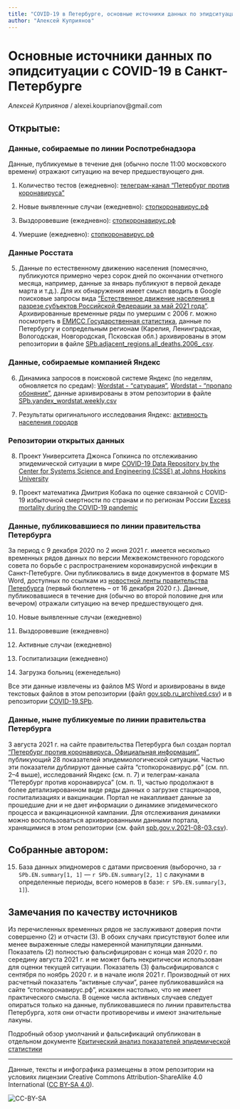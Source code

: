```yaml
---
title: "COVID-19 в Петербурге, основные источники данных по эпидситуации"
author: "Алексей Куприянов"
---
```


# Основные источники данных по эпидситуации c COVID-19 в Санкт-Петербурге

*Алексей Куприянов* / alexei.kouprianov@gmail.com

## Открытые:

### Данные, собираемые по линии Роспотребнадзора

Данные, публикуемые в течение дня (обычно после 11:00 московского времени) отражают ситуацию на вечер предшествующего дня.

(1) Количество тестов (ежедневно): [телеграм-канал "Петербург против коронавируса"](https://t.me/koronavirusspb)

(2) Новые выявленные случаи (ежедневно): [стопкоронавирус.рф](https://стопкоронавирус.рф/information/)

(3) Выздоровевшие (ежедневно): [стопкоронавирус.рф](https://стопкоронавирус.рф/information/)

(4) Умершие (ежедневно): [стопкоронавирус.рф](https://стопкоронавирус.рф/information/)

### Данные Росстата

(5) Данные по естественному движению населения (помесячно, публикуются примерно через сорок дней по окончании отчетного месяца, например, данные за январь публикуют в первой декаде марта и т.д.). Для их обнаружения имеет смысл вводить в Google поисковые запросы вида ["Естественное движение населения в разрезе субъектов Российской Федерации за май 2021 года"](https://www.google.com/search?channel=fs&q=%D0%95%D1%81%D1%82%D0%B5%D1%81%D1%82%D0%B2%D0%B5%D0%BD%D0%BD%D0%BE%D0%B5+%D0%B4%D0%B2%D0%B8%D0%B6%D0%B5%D0%BD%D0%B8%D0%B5+%D0%BD%D0%B0%D1%81%D0%B5%D0%BB%D0%B5%D0%BD%D0%B8%D1%8F+%D0%B2+%D1%80%D0%B0%D0%B7%D1%80%D0%B5%D0%B7%D0%B5+%D1%81%D1%83%D0%B1%D1%8A%D0%B5%D0%BA%D1%82%D0%BE%D0%B2+%D0%A0%D0%BE%D1%81%D1%81%D0%B8%D0%B9%D1%81%D0%BA%D0%BE%D0%B9+%D0%A4%D0%B5%D0%B4%D0%B5%D1%80%D0%B0%D1%86%D0%B8%D0%B8+%D0%B7%D0%B0+%D0%BC%D0%B0%D0%B9+2021+%D0%B3%D0%BE%D0%B4%D0%B0). Архивированные временные ряды по умершим с 2006 г. можно посмотреть в [ЕМИСС Государственная статистика](https://www.fedstat.ru/indicator/33556), данные по Петербургу и сопредельным регионам (Карелия, Ленинградская, Вологодская, Новгородская, Псковская обл.) архивированы в этом репозитории в файле [SPb.adjacent_regions.all_deaths.2006_.csv](../data/SPb.adjacent_regions.all_deaths.2006_.csv).

### Данные, собираемые компанией Яндекс

(6) Динамика запросов в поисковой системе Яндекс (по неделям, обновляется по средам): [Wordstat - "сатурация"](https://wordstat.yandex.ru/#!/history?period=weekly&regions=2&words=%D1%81%D0%B0%D1%82%D1%83%D1%80%D0%B0%D1%86%D0%B8%D1%8F), [Wordstat - "пропало обоняние"](https://wordstat.yandex.ru/#!/history?period=weekly&regions=2&words=%D0%BF%D1%80%D0%BE%D0%BF%D0%B0%D0%BB%D0%BE%20%D0%BE%D0%B1%D0%BE%D0%BD%D1%8F%D0%BD%D0%B8%D0%B5), данные архивированы в этом репозитории в файле [SPb.yandex_wordstat.weekly.csv](../data/SPb.yandex_wordstat.weekly.csv)

(7) Результаты оригинального исследования Яндекс: [активность населения городов](https://yandex.ru/company/researches/2020/cities-activity)

### Репозитории открытых данных

(8) Проект Университета Джонса Гопкинса по отслеживанию эпидемической ситуации в мире [COVID-19 Data Repository by the Center for Systems Science and Engineering (CSSE) at Johns Hopkins University](https://github.com/CSSEGISandData/COVID-19)

(9) Проект математика Дмитрия Кобака по оценке связанной с COVID-19 избыточной смертности по странам и по регионам России [Excess mortality during the COVID-19 pandemic](https://github.com/dkobak/excess-mortality)

### Данные, публиковавшиеся по линии правительства Петербурга

За период с 9 декабря 2020 по 2 июня 2021 г. имеется несколько временных рядов данных по версии Межвежомственного городского совета по борьбе с распространением коронавирусной инфекции в Санкт-Петебурге. Они публиковались в виде документов в формате MS Word, доступных по ссылкам из [новостной ленты правительства Петербурга](https://www.gov.spb.ru/press/government/) (первый бюллетень -- от 16 декабря 2020 г.). Данные, публиковавшиеся в течение дня (обычно во второй половине дня или вечером) отражали ситуацию на вечер предшествующего дня.

(10) Новые выявленные случаи (ежедневно)

(11) Выздоровевшие (ежедневно)

(12) Активные случаи (ежедневно)

(13) Госпитализации (ежедневно)

(14) Загрузка больниц (еженедельно)

Все эти данные извлечены из файлов MS Word и архивированы в виде текстовых файлов в этом репозитории (файл [gov.spb.ru_archived.csv](data/gov.spb.ru_archived.csv)) и в репозитории [COVID-19.SPb](https://github.com/alexei-kouprianov/COVID-19.SPb).

### Данные, ныне публикуемые по линии правительства Петербурга

3 августа 2021 г. на сайте правительства Петербурга был создан портал ["Петербург против коронавируса. Официальная информация"](https://www.gov.spb.ru/covid-19/), публикующий 28 показателей эпидемиологической ситуации. Частью эти показатели дублируют данные сайта "стопкоронавирус.рф" (см. пп. 2--4 выше), исследований Яндекс (см. п. 7) и телеграм-канала "Петербург против коронавируса" (см. п. 1), частью продолжают в более детализированном виде ряды данных о загрузке стационаров, госпитализациях и вакцинации. Портал не накапливает данные за прошедшие дни и не дает информации о динамике эпидемического процесса и вакцинационной кампании. Для отслеживания динамики можно воспользоваться архивированными данными портала, хранящимися в этом репозитории (см. файл [spb.gov.v.2021-08-03.csv](../data/spb.gov.v.2021-08-03.csv)).

## Собранные автором:

(15) База данных эпидномеров с датами присвоения (выборочно, за `r SPb.EN.summary[1, 1]` --- `r SPb.EN.summary[2, 1]` c лакунами в определенные периоды, всего номеров в базе: `r SPb.EN.summary[3, 1]`).

## Замечания по качеству источников

Из перечисленных временных рядов не заслуживают доверия почти совершенно (2) и отчасти (3). В обоих случаях присутствуют более или менее выраженные следы намеренной манипуляции данными. Показатель (2) полностью фальсифицирован с конца мая 2020 г. по середину августа 2021 г. и не может быть некритически использован для оценки текущей ситуации. Показатель (3) фальсифицировался с сентября по ноябрь 2020 г. и в начале июля 2021 г. Производный от них расчетный показатель "активные случаи", ранее публиковавшийся на сайте "стопкоронавирус.рф", искажен настолько, что не имеет практического смысла. В оценке числа активных случаев следует опираться только на данные, публиковавшиеся по линии правительства Петербурга, хотя они отчасти противоречивы и имеют значительные лакуны.

Подробный обзор умолчаний и фальсификаций опубликован в отдельном документе [Критический анализ показателей эпидемической статистики](SPb.COVID-19.data_critique.md)

<hr />

Данные, тексты и инфографика размещены в этом репозитории на условиях лицензии Creative Commons Attribution-ShareAlike 4.0 International ([CC BY-SA 4.0](https://creativecommons.org/licenses/by-sa/4.0/)).

![](../misc/CC-BY-SA-icon.png "CC-BY-SA")
